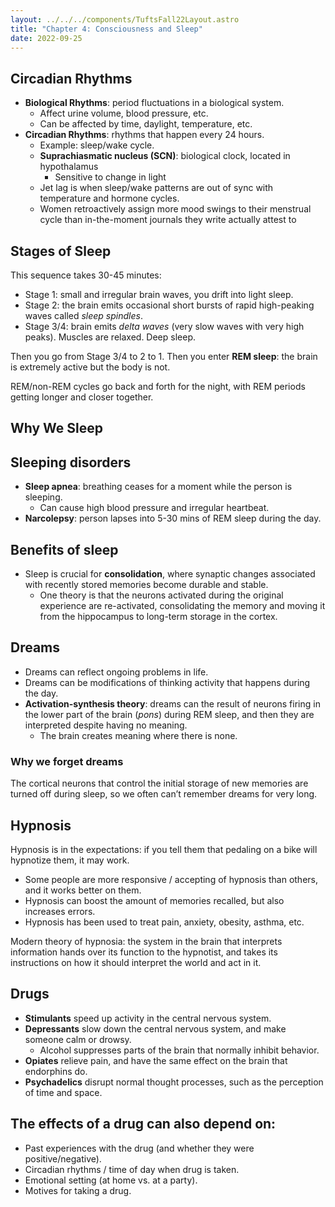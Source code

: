 ```yaml
---
layout: ../../../components/TuftsFall22Layout.astro
title: "Chapter 4: Consciousness and Sleep"
date: 2022-09-25
---
```


## Circadian Rhythms

- **Biological Rhythms**: period fluctuations in a biological system.
  - Affect urine volume, blood pressure, etc.
  - Can be affected by time, daylight, temperature, etc.
- **Circadian Rhythms**: rhythms that happen every 24 hours.
  - Example: sleep/wake cycle.
  - **Suprachiasmatic nucleus (SCN)**: biological clock, located in hypothalamus
    - Sensitive to change in light
  - Jet lag is when sleep/wake patterns are out of sync with temperature and hormone cycles.
  - Women retroactively assign more mood swings to their menstrual cycle than in-the-moment journals they write actually attest to

## Stages of Sleep

This sequence takes 30-45 minutes:

- Stage 1: small and irregular brain waves, you drift into light sleep.
- Stage 2: the brain emits occasional short bursts of rapid high-peaking waves called _sleep spindles_.
- Stage 3/4: brain emits _delta waves_ (very slow waves with very high peaks). Muscles are relaxed. Deep sleep.

Then you go from Stage 3/4 to 2 to 1. Then you enter **REM sleep**: the brain is extremely active but the body is not.

REM/non-REM cycles go back and forth for the night, with REM periods getting longer and closer together.

## Why We Sleep

## Sleeping disorders

- **Sleep apnea**: breathing ceases for a moment while the person is sleeping.
  - Can cause high blood pressure and irregular heartbeat.
- **Narcolepsy**: person lapses into 5-30 mins of REM sleep during the day.

## Benefits of sleep

- Sleep is crucial for **consolidation**, where synaptic changes associated with recently stored memories become durable and stable.
  - One theory is that the neurons activated during the original experience are re-activated, consolidating the memory and moving it from the hippocampus to long-term storage in the cortex.

## Dreams

- Dreams can reflect ongoing problems in life.
- Dreams can be modifications of thinking activity that happens during the day.
- **Activation-synthesis theory**: dreams can the result of neurons firing in the lower part of the brain (_pons_) during REM sleep, and then they are interpreted despite having no meaning.
  - The brain creates meaning where there is none.

### Why we forget dreams

The cortical neurons that control the initial storage of new memories are turned off during sleep, so we often can’t remember dreams for very long.

## Hypnosis

Hypnosis is in the expectations: if you tell them that pedaling on a bike will hypnotize them, it may work.

- Some people are more responsive / accepting of hypnosis than others, and it works better on them.
- Hypnosis can boost the amount of memories recalled, but also increases errors.
- Hypnosis has been used to treat pain, anxiety, obesity, asthma, etc.

Modern theory of hypnosia: the system in the brain that interprets information hands over its function to the hypnotist, and takes its instructions on how it should interpret the world and act in it.

## Drugs

- **Stimulants** speed up activity in the central nervous system.
- **Depressants** slow down the central nervous system, and make someone calm or drowsy.
  - Alcohol suppresses parts of the brain that normally inhibit behavior.
- **Opiates** relieve pain, and have the same effect on the brain that endorphins do.
- **Psychadelics** disrupt normal thought processes, such as the perception of time and space.

## The effects of a drug can also depend on:

- Past experiences with the drug (and whether they were positive/negative).
- Circadian rhythms / time of day when drug is taken.
- Emotional setting (at home vs. at a party).
- Motives for taking a drug.
